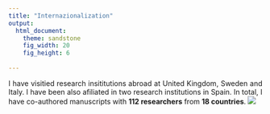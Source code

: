 ```yaml
---
title: "Internazionalization"
output: 
  html_document:
    theme: sandstone
    fig_width: 20
    fig_height: 6
  
---
```

<style>
body {
text-align: justify}
</style>


I have visitied research insititutions abroad at United Kingdom, Sweden and Italy. I have been also afiliated in two research institutions in Spain. In total, I have co-authored manuscripts with **112 researchers** from **18 countries**.
![](images/NodePlot.jpg)